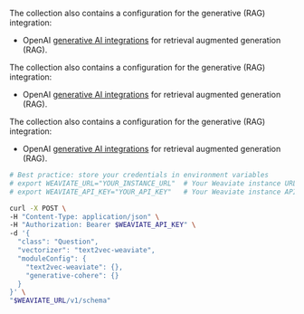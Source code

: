 
<Tabs className="code" groupId="languages">
<TabItem value="py" label="Python">

  <VectorsAutoSchemaError />

  <VectorConfigSyntax />

  <FilteredTextBlock
    text={PyCode}
    startMarker="# CreateCollection"
    endMarker="# END CreateCollection"
    language="py"
    title="quickstart_create_collection.py"
  />

</TabItem>

<TabItem value="ts" label="JavaScript/TypeScript">

<FilteredTextBlock
  text={TSCode}
  startMarker="// CreateCollection"
  endMarker="// END CreateCollection"
  language="ts"
  title="quickstart_create_collection.ts"
/>

</TabItem>

<TabItem value="go" label="Go">

The collection also contains a configuration for the generative (RAG) integration:
- OpenAI [generative AI integrations](/weaviate/model-providers/openai/generative) for retrieval augmented generation (RAG).

<FilteredTextBlock
  text={GoCode}
  startMarker="// START CreateCollection"
  endMarker="// END CreateCollection"
  language="goraw"
  title="quickstart/2_1_create_collection/main.go"
/>
</TabItem>

<TabItem value="java6" label="Java v6 (Beta)">
<FilteredTextBlock
  text={JavaV6Code}
  startMarker="// START CreateCollection"
  endMarker="// END CreateCollection"
  language="java"
/>
</TabItem>

<TabItem value="java" label="Java">

The collection also contains a configuration for the generative (RAG) integration:
- OpenAI [generative AI integrations](/weaviate/model-providers/openai/generative) for retrieval augmented generation (RAG).

<FilteredTextBlock
  text={JavaCode}
  startMarker="// START CreateCollection"
  endMarker="// END CreateCollection"
  language="javaraw"
  title="quickstart/CreateCollection.java"
/>

</TabItem>
  <TabItem value="csharp" label="C# (Beta)">
    <FilteredTextBlock
      text={CSharpCode}
      startMarker="// START CreateCollection"
      endMarker="// END CreateCollection"
      language="csharp"
    />
  </TabItem>

<TabItem value="curl" label="Curl">

The collection also contains a configuration for the generative (RAG) integration:
- OpenAI [generative AI integrations](/weaviate/model-providers/openai/generative) for retrieval augmented generation (RAG).

```bash
# Best practice: store your credentials in environment variables
# export WEAVIATE_URL="YOUR_INSTANCE_URL"  # Your Weaviate instance URL
# export WEAVIATE_API_KEY="YOUR_API_KEY"   # Your Weaviate instance API key

curl -X POST \
-H "Content-Type: application/json" \
-H "Authorization: Bearer $WEAVIATE_API_KEY" \
-d '{
  "class": "Question",
  "vectorizer": "text2vec-weaviate",
  "moduleConfig": {
    "text2vec-weaviate": {},
    "generative-cohere": {}
  }
}' \
"$WEAVIATE_URL/v1/schema"
```

</TabItem>
</Tabs>
